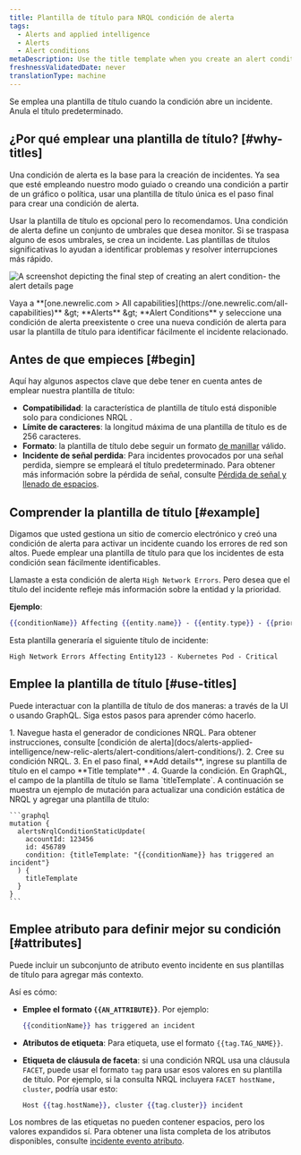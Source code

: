 ```yaml
---
title: Plantilla de título para NRQL condición de alerta
tags:
  - Alerts and applied intelligence
  - Alerts
  - Alert conditions
metaDescription: Use the title template when you create an alert condition so you can easily identify related incidents.
freshnessValidatedDate: never
translationType: machine
---
```


Se emplea una plantilla de título cuando la condición abre un incidente. Anula el título predeterminado.

## ¿Por qué emplear una plantilla de título? [#why-titles]

Una condición de alerta es la base para la creación de incidentes. Ya sea que esté empleando nuestro modo guiado o creando una condición a partir de un gráfico o política, usar una plantilla de título única es el paso final para crear una condición de alerta.

Usar la plantilla de título es opcional pero lo recomendamos. Una condición de alerta define un conjunto de umbrales que desea monitor. Si se traspasa alguno de esos umbrales, se crea un incidente. Las plantillas de títulos significativas lo ayudan a identificar problemas y resolver interrupciones más rápido.

<img
  title="alert details page"
  alt="A screenshot depicting the final step of creating an alert condition- the alert details page"
  src="/images/alerts_screenshot-crop_adding-alert-details-to-an-alert-condition.webp"
/>

<figcaption>
  Vaya a <DNT>**[one.newrelic.com > All capabilities](https://one.newrelic.com/all-capabilities)**</DNT> &amp;gt; <DNT>**Alerts** </DNT>&amp;gt; <DNT>**Alert Conditions**</DNT> y seleccione una condición de alerta preexistente o cree una nueva condición de alerta para usar la plantilla de título para identificar fácilmente el incidente relacionado.
</figcaption>

## Antes de que empieces [#begin]

Aquí hay algunos aspectos clave que debe tener en cuenta antes de emplear nuestra plantilla de título:

* **Compatibilidad**: la característica de plantilla de título está disponible solo para condiciones NRQL .
* **Límite de caracteres**: la longitud máxima de una plantilla de título es de 256 caracteres.
* **Formato**: la plantilla de título debe seguir un formato [de manillar](https://handlebarsjs.com/guide/) válido.
* **Incidente de señal perdida**: Para incidentes provocados por una señal perdida, siempre se empleará el título predeterminado. Para obtener más información sobre la pérdida de señal, consulte [Pérdida de señal y llenado de espacios](/docs/apis/nerdgraph/examples/nerdgraph-api-loss-signal-gap-filling/).

## Comprender la plantilla de título [#example]

Digamos que usted gestiona un sitio de comercio electrónico y creó una condición de alerta para activar un incidente cuando los errores de red son altos. Puede emplear una plantilla de título para que los incidentes de esta condición sean fácilmente identificables.

Llamaste a esta condición de alerta `High Network Errors`. Pero desea que el título del incidente refleje más información sobre la entidad y la prioridad.

**Ejemplo**:

```handlebars
{{conditionName}} Affecting {{entity.name}} - {{entity.type}} - {{priority}}
```

Esta plantilla generaría el siguiente título de incidente:

```
High Network Errors Affecting Entity123 - Kubernetes Pod - Critical
```

## Emplee la plantilla de título [#use-titles]

Puede interactuar con la plantilla de título de dos maneras: a través de la UI o usando GraphQL. Siga estos pasos para aprender cómo hacerlo.

<CollapserGroup>
  <Collapser id="template-ui" title="Crear una plantilla de título en la UI">
    1. Navegue hasta el generador de condiciones NRQL. Para obtener instrucciones, consulte [condición de alerta](docs/alerts-applied-intelligence/new-relic-alerts/alert-conditions/alert-conditions/).
    2. Cree su condición NRQL.
    3. En el paso final, **Add details**, ingrese su plantilla de título en el campo **Title template** .
    4. Guarde la condición.
  </Collapser>

  <Collapser id="template-ui" title="Crea una plantilla de título en GraphQL">
    En GraphQL, el campo de la plantilla de título se llama `titleTemplate`. A continuación se muestra un ejemplo de mutación para actualizar una condición estática de NRQL y agregar una plantilla de título:

    ```graphql
    mutation {
      alertsNrqlConditionStaticUpdate(
        accountId: 123456
        id: 456789
        condition: {titleTemplate: "{{conditionName}} has triggered an incident"}
      ) {
        titleTemplate
      }
    }
    ```
  </Collapser>
</CollapserGroup>

## Emplee atributo para definir mejor su condición [#attributes]

Puede incluir un subconjunto de atributo evento incidente en sus plantillas de título para agregar más contexto.

Así es cómo:

* **Emplee el formato `{{AN_ATTRIBUTE}}`**. Por ejemplo:

  ```handlebars
  {{conditionName}} has triggered an incident
  ```

* **Atributos de etiqueta**: Para etiqueta, use el formato `{{tag.TAG_NAME}}`.

* **Etiqueta de cláusula de faceta**: si una condición NRQL usa una cláusula `FACET`, puede usar el formato `tag` para usar esos valores en su plantilla de título. Por ejemplo, si la consulta NRQL incluyera `FACET hostName, cluster`, podría usar esto:

  ```handlebars
  Host {{tag.hostName}}, cluster {{tag.cluster}} incident
  ```

Los nombres de las etiquetas no pueden contener espacios, pero los valores expandidos sí. Para obtener una lista completa de los atributos disponibles, consulte [incidente evento atributo](/docs/alerts-applied-intelligence/new-relic-alerts/advanced-alerts/understand-technical-concepts/incident-event-attributes).
